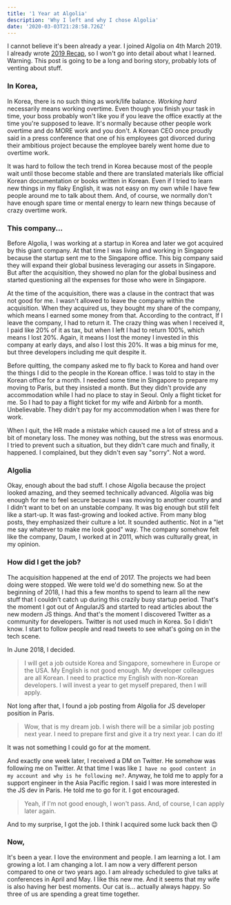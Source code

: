 ```yaml
---
title: '1 Year at Algolia'
description: 'Why I left and why I chose Algolia'
date: '2020-03-03T21:28:58.726Z'
---
```



I cannot believe it's been already a year. I joined Algolia on 4th March 2019. I already wrote [2019 Recap](./2019-recap), so I won't go into detail about what I learned. Warning. This post is going to be a long and boring story, probably lots of venting about stuff.

### In Korea,

In Korea, there is no such thing as work/life balance. _Working hard_ necessarily means working overtime. Even though you finish your task in time, your boss probably won't like you if you leave the office exactly at the time you're supposed to leave. It's normally because other people work overtime and do MORE work and you don't. A Korean CEO once proudly said in a press conference that one of his employees got divorced during their ambitious project because the employee barely went home due to overtime work.

It was hard to follow the tech trend in Korea because most of the people wait until those become stable and there are translated materials like official Korean documentation or books written in Korean. Even if I tried to learn new things in my flaky English, it was not easy on my own while I have few people around me to talk about them. And, of course, we normally don't have enough spare time or mental energy to learn new things because of crazy overtime work.

### This company...

Before Algolia, I was working at a startup in Korea and later we got acquired by this giant company. At that time I was living and working in Singapore because the startup sent me to the Singapore office. This big company said they will expand their global business leveraging our assets in Singapore. But after the acquisition, they showed no plan for the global business and started questioning all the expenses for those who were in Singapore.

At the time of the acquisition, there was a clause in the contract that was not good for me. I wasn't allowed to leave the company within the acquisition. When they acquired us, they bought my share of the company, which means I earned some money from that. According to the contract, If I leave the company, I had to return it. The crazy thing was when I received it, I paid like 20% of it as tax, but when I left I had to return 100%, which means I lost 20%. Again, it means I lost the money I invested in this company at early days, and also I lost this 20%. It was a big minus for me, but three developers including me quit despite it.

Before quitting, the company asked me to fly back to Korea and hand over the things I did to the people in the Korean office. I was told to stay in the Korean office for a month. I needed some time in Singapore to prepare my moving to Paris, but they insisted a month. But they didn't provide any accommodation while I had no place to stay in Seoul. Only a flight ticket for me. So I had to pay a flight ticket for my wife and Airbnb for a month. Unbelievable. They didn't pay for my accommodation when I was there for work.

When I quit, the HR made a mistake which caused me a lot of stress and a bit of monetary loss. The money was nothing, but the stress was enormous. I tried to prevent such a situation, but they didn't care much and finally, it happened. I complained, but they didn't even say "sorry". Not a word.

### Algolia

Okay, enough about the bad stuff. I chose Algolia because the project looked amazing, and they seemed technically advanced. Algolia was big enough for me to feel secure because I was moving to another country and I didn't want to bet on an unstable company. It was big enough but still felt like a start-up. It was fast-growing and looked active. From many blog posts, they emphasized their culture a lot. It sounded authentic. Not in a "let me say whatever to make me look good" way. The company somehow felt like the company, Daum, I worked at in 2011, which was culturally great, in my opinion.

### How did I get the job?

The acquisition happened at the end of 2017. The projects we had been doing were stopped. We were told we'd do something new. So at the beginning of 2018, I had this a few months to spend to learn all the new stuff that I couldn't catch up during this crazily busy startup period. That's the moment I got out of AngularJS and started to read articles about the new modern JS things. And that's the moment I discovered Twitter as a community for developers. Twitter is not used much in Korea. So I didn't know. I start to follow people and read tweets to see what's going on in the tech scene.

In June 2018, I decided.

> I will get a job outside Korea and Singapore, somewhere in Europe or the USA.
> My English is not good enough. My developer colleagues are all Korean. I need to practice my English with non-Korean developers.
> I will invest a year to get myself prepared, then I will apply.

Not long after that, I found a job posting from Algolia for JS developer position in Paris.

> Wow, that is my dream job. I wish there will be a similar job posting next year.
> I need to prepare first and give it a try next year.
> I can do it!

It was not something I could go for at the moment.

And exactly one week later, I received a DM on Twitter. He somehow was following me on Twitter. At that time I was like `I have no good content in my account and why is he following me?`. Anyway, he told me to apply for a support engineer in the Asia Pacific region. I said I was more interested in the JS dev in Paris. He told me to go for it. I got encouraged.

> Yeah, if I'm not good enough, I won't pass. And, of course, I can apply later again.

And to my surprise, I got the job. I think I acquired some luck back then 😉

<TweetEmbed id="1023210008798879744" />

### Now,

It's been a year. I love the environment and people. I am learning a lot. I am growing a lot. I am changing a lot. I am now a very different person compared to one or two years ago. I am already scheduled to give talks at conferences in April and May. I like this new me. And it seems that my wife is also having her best moments. Our cat is... actually always happy. So three of us are spending a great time together.
